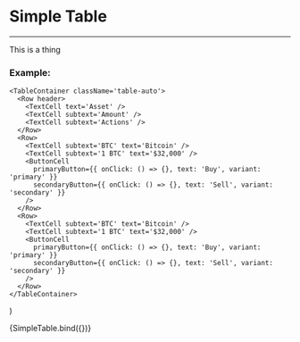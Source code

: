 
<Meta title='Compositions/Table/SimpleTable' />

# Simple Table

---

This is a thing

### Example:

    <TableContainer className='table-auto'>
      <Row header>
        <TextCell text='Asset' />
        <TextCell subtext='Amount' />
        <TextCell subtext='Actions' />
      </Row>
      <Row>
        <TextCell subtext='BTC' text='Bitcoin' />
        <TextCell subtext='1 BTC' text='$32,000' />
        <ButtonCell
          primaryButton={{ onClick: () => {}, text: 'Buy', variant: 'primary' }}
          secondaryButton={{ onClick: () => {}, text: 'Sell', variant: 'secondary' }}
        />
      </Row>
      <Row>
        <TextCell subtext='BTC' text='Bitcoin' />
        <TextCell subtext='1 BTC' text='$32,000' />
        <ButtonCell
          primaryButton={{ onClick: () => {}, text: 'Buy', variant: 'primary' }}
          secondaryButton={{ onClick: () => {}, text: 'Sell', variant: 'secondary' }}
        />
      </Row>
    </TableContainer>
  )

<Canvas>
    <Story name='Simple Table'>
        {SimpleTable.bind({})}
    </Story>
</Canvas>

